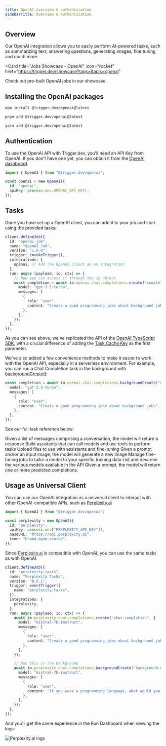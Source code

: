 ```yaml
---
title: OpenAI overview & authentication
sidebarTitle: Overview & authentication
---
```


## Overview

Our OpenAI integration allows you to easily perform AI-powered tasks, such as summarizing text, answering questions, generating images, fine tuning and much more.

<Card
  title="Jobs Showcase - OpenAI"
  icon="rocket"
  href="https://trigger.dev/showcase?tags=&apis=openai"
>
  Check out pre-built OpenAI jobs in our showcase.
</Card>

## Installing the OpenAI packages

<CodeGroup>

```bash npm
npm install @trigger.dev/openai@latest
```

```bash pnpm
pnpm add @trigger.dev/openai@latest
```

```bash yarn
yarn add @trigger.dev/openai@latest
```

</CodeGroup>

## Authentication

To use the OpenAI API with Trigger.dev, you'll need an API Key from OpenAI.
If you don't have one yet, you can obtain it from the [OpenAI dashboard](https://platform.openai.com/account/api-keys).

```ts
import { OpenAI } from "@trigger.dev/openai";

const openai = new OpenAI({
  id: "openai",
  apiKey: process.env.OPENAI_API_KEY!,
});
```

## Tasks

Once you have set up a OpenAI client, you can add it to your job and start using the provided tasks:

```ts
client.defineJob({
  id: "openai-job",
  name: "OpenAI Job",
  version: "1.0.0",
  trigger: invokeTrigger(),
  integrations: {
    openai, // Add the OpenAI client as an integration
  },
  run: async (payload, io, ctx) => {
    // Now you can access it through the io object
    const completion = await io.openai.chat.completions.create("completion", {
      model: "gpt-3.5-turbo",
      messages: [
        {
          role: "user",
          content: "Create a good programming joke about background jobs",
        },
      ],
    });
  },
});
```

As you can see above, we've replicated the API of the [OpenAI TypeScript SDK](https://github.com/openai/openai-node), with a crucial difference of adding the [Task Cache Key](https://trigger.dev/docs/documentation/concepts/tasks#task-cache-keys) as the first parameter.

We've also added a few convenience methods to make it easier to work with the OpenAI API, especially in a serverless environment. For example, you can run a Chat Completion task in the background with [backgroundCreate()](/integrations/apis/openai/chat#completions-backgroundcreate):

```ts
const completion = await io.openai.chat.completions.backgroundCreate("completion", {
  model: "gpt-3.5-turbo",
  messages: [
    {
      role: "user",
      content: "Create a good programming joke about background jobs",
    },
  ],
});
```

See our full task reference below:

<CardGroup>
  <Card title="Chat Completions" icon="sparkles" href="/integrations/apis/openai/chat">
    Given a list of messages comprising a conversation, the model will return a response
  </Card>
  <Card title="Assistants (Beta)" icon="arrows-spin" href="/integrations/apis/openai/assistants">
    Build assistants that can call models and use tools to perform tasks
  </Card>
  <Card title="Files" icon="file" href="/integrations/apis/openai/files">
    Upload files to use with assistants and fine-tuning
  </Card>
  <Card title="Images" icon="image" href="/integrations/apis/openai/images">
    Given a prompt and/or an input image, the model will generate a new image
  </Card>
  <Card title="Fine Tuning Jobs" icon="vial" href="/integrations/apis/openai/fine-tunes">
    Manage fine-tuning jobs to tailor a model to your specific training data
  </Card>
  <Card title="Models" icon="server" href="/integrations/apis/openai/models">
    List and describe the various models available in the API
  </Card>
  <Card title="Completions (Legacy)" icon="scroll" href="/integrations/apis/openai/completions">
    Given a prompt, the model will return one or more predicted completions.
  </Card>
</CardGroup>

## Usage as Universal Client

You can use our OpenAI integration as a universal client to interact with other OpenAI-compatible APIs, such as [Perplexity.ai](https://docs.perplexity.ai/)

```ts
import { OpenAI } from "@trigger.dev/openai";

const perplexity = new OpenAI({
  id: "perplexity",
  apiKey: process.env["PERPLEXITY_API_KEY"]!,
  baseURL: "https://api.perplexity.ai",
  icon: "brand-open-source",
});
```

Since [Perplexity.ai](https://docs.perplexity.ai/) is compatible with OpenAI, you can use the same tasks as with OpenAI.

```ts
client.defineJob({
  id: "perplexity-tasks",
  name: "Perplexity Tasks",
  version: "0.0.1",
  trigger: eventTrigger({
    name: "perplexity.tasks",
  }),
  integrations: {
    perplexity,
  },
  run: async (payload, io, ctx) => {
    await io.perplexity.chat.completions.create("chat-completion", {
      model: "mistral-7b-instruct",
      messages: [
        {
          role: "user",
          content: "Create a good programming joke about background jobs",
        },
      ],
    });

    // Run this in the background
    await io.perplexity.chat.completions.backgroundCreate("background-chat-completion", {
      model: "mistral-7b-instruct",
      messages: [
        {
          role: "user",
          content: "If you were a programming language, what would you be and why?",
        },
      ],
    });
  },
});
```

And you'll get the same experience in the Run Dashboard when viewing the logs:

![Perplexity.ai logs](/images/perplexity.png)
